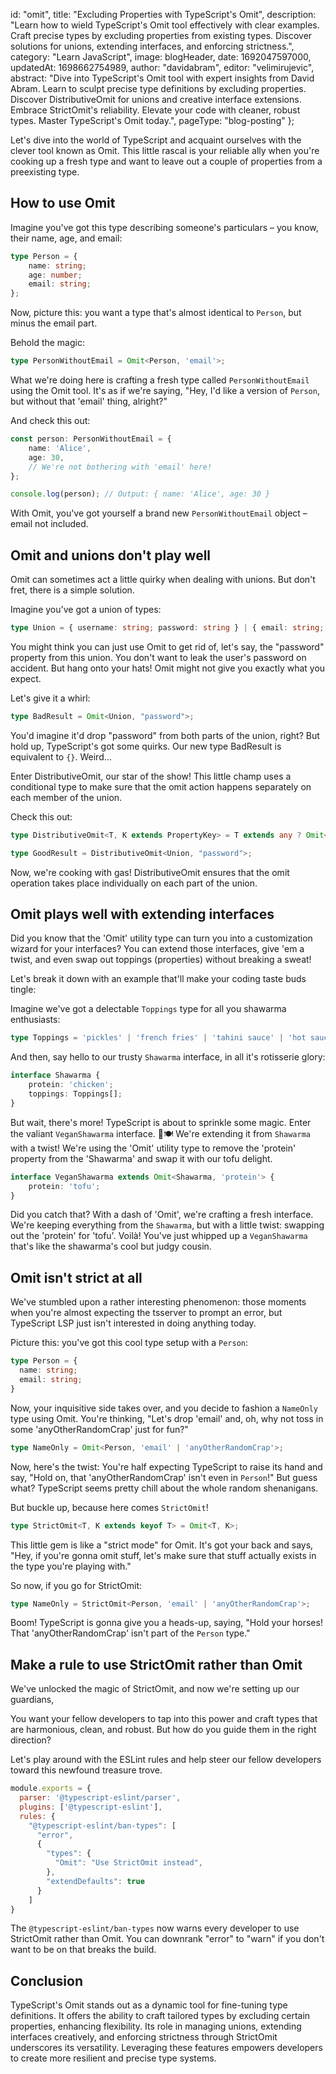 
  id: "omit",
  title: "Excluding Properties with TypeScript's Omit",
  description:
    "Learn how to wield TypeScript's Omit tool effectively with clear examples. Craft precise types by excluding properties from existing types. Discover solutions for unions, extending interfaces, and enforcing strictness.",
  category: "Learn JavaScript",
  image: blogHeader,
  date: 1692047597000,
  updatedAt: 1698662754989,
  author: "davidabram",
  editor: "velimirujevic",
  abstract:
    "Dive into TypeScript's Omit tool with expert insights from David Abram. Learn to sculpt precise type definitions by excluding properties. Discover DistributiveOmit for unions and creative interface extensions. Embrace StrictOmit's reliability. Elevate your code with cleaner, robust types. Master TypeScript's Omit today.",
  pageType: "blog-posting"
};

Let's dive into the world of TypeScript and acquaint ourselves with the clever tool known as Omit. This little rascal is your reliable ally when you're cooking up a fresh type and want to leave out a couple of properties from a preexisting type.

<ContentTable tocData={props.toc} />

## How to use Omit

Imagine you've got this type describing someone's particulars – you know, their name, age, and email:

```typescript
type Person = {
    name: string;
    age: number;
    email: string;
};
```

Now, picture this: you want a type that's almost identical to `Person`, but minus the email part.

Behold the magic:

```typescript
type PersonWithoutEmail = Omit<Person, 'email'>;

```

What we're doing here is crafting a fresh type called `PersonWithoutEmail` using the Omit tool. It's as if we're saying, "Hey, I'd like a version of `Person`, but without that 'email' thing, alright?"

And check this out:

```typescript
const person: PersonWithoutEmail = {
    name: 'Alice',
    age: 30,
    // We're not bothering with 'email' here!
};

console.log(person); // Output: { name: 'Alice', age: 30 }
```

With Omit, you've got yourself a brand new `PersonWithoutEmail` object – email not included. 

## Omit and unions don't play well

Omit can sometimes act a little quirky when dealing with unions. But don't fret, there is a simple solution.

Imagine you've got a union of types:

```typescript
type Union = { username: string; password: string } | { email: string; }
```

You might think you can just use Omit to get rid of, let's say, the "password" property from this union. You don't want to leak the user's password on accident. But hang onto your hats! Omit might not give you exactly what you expect.

Let's give it a whirl:

```typescript
type BadResult = Omit<Union, "password">;
```

You'd imagine it'd drop "password" from both parts of the union, right? But hold up, TypeScript's got some quirks. Our new type BadResult is equivalent to `{}`. Weird...

Enter DistributiveOmit, our star of the show! This little champ uses a conditional type to make sure that the omit action happens separately on each member of the union.

Check this out:

```typescript
type DistributiveOmit<T, K extends PropertyKey> = T extends any ? Omit<T, K> : never;

type GoodResult = DistributiveOmit<Union, "password">;
```

Now, we're cooking with gas! DistributiveOmit ensures that the omit operation takes place individually on each part of the union.


## Omit plays well with extending interfaces

Did you know that the 'Omit' utility type can turn you into a customization wizard for your interfaces? You can extend those interfaces, give 'em a twist, and even swap out toppings (properties) without breaking a sweat!

Let's break it down with an example that'll make your coding taste buds tingle:

Imagine we've got a delectable `Toppings` type for all you shawarma enthusiasts:

```typescript
type Toppings = 'pickles' | 'french fries' | 'tahini sauce' | 'hot sauce' | 'not ketchup'; 
```

And then, say hello to our trusty `Shawarma` interface, in all it's rotisserie glory:

```typescript
interface Shawarma {
    protein: 'chicken';
    toppings: Toppings[];
}
```

But wait, there's more! TypeScript is about to sprinkle some magic. Enter the valiant `VeganShawarma` interface. 🌱🍽️ We're extending it from `Shawarma` with a twist! We're using the 'Omit' utility type to remove the 'protein' property from the 'Shawarma' and swap it with our tofu delight.

```typescript
interface VeganShawarma extends Omit<Shawarma, 'protein'> {
    protein: 'tofu';
}
```

Did you catch that? With a dash of 'Omit', we're crafting a fresh interface. We're keeping everything from the `Shawarma`, but with a little twist: swapping out the 'protein' for 'tofu'. Voilà! You've just whipped up a `VeganShawarma` that's like the shawarma's cool but judgy cousin.

## Omit isn't strict at all

We've stumbled upon a rather interesting phenomenon: those moments when you're almost expecting the tsserver to prompt an error, but TypeScript LSP just isn't interested in doing anything today.

Picture this: you've got this cool type setup with a `Person`:

```typescript
type Person = {
  name: string;
  email: string;
}
```

Now, your inquisitive side takes over, and you decide to fashion a `NameOnly` type using Omit. You're thinking, "Let's drop 'email' and, oh, why not toss in some 'anyOtherRandomCrap' just for fun?"

```typescript
type NameOnly = Omit<Person, 'email' | 'anyOtherRandomCrap'>;
```

Now, here's the twist: You're half expecting TypeScript to raise its hand and say, "Hold on, that 'anyOtherRandomCrap' isn't even in `Person`!" But guess what? TypeScript seems pretty chill about the whole random shenanigans. 

But buckle up, because here comes `StrictOmit`!

```typescript
type StrictOmit<T, K extends keyof T> = Omit<T, K>;
```

This little gem is like a "strict mode" for Omit. It's got your back and says, "Hey, if you're gonna omit stuff, let's make sure that stuff actually exists in the type you're playing with."

So now, if you go for StrictOmit:

```typescript
type NameOnly = StrictOmit<Person, 'email' | 'anyOtherRandomCrap'>;
```
Boom! TypeScript is gonna give you a heads-up, saying, "Hold your horses! That 'anyOtherRandomCrap' isn't part of the `Person` type."

## Make a rule to use StrictOmit rather than Omit

We've unlocked the magic of StrictOmit, and now we're setting up our guardians, 

You want your fellow developers to tap into this power and craft types that are harmonious, clean, and robust. But how do you guide them in the right direction? 

Let's play around with the ESLint rules and help steer our fellow developers toward this newfound treasure trove.

```javascript
module.exports = {
  parser: '@typescript-eslint/parser',
  plugins: ['@typescript-eslint'],
  rules: {
    "@typescript-eslint/ban-types": [
      "error",
      {
        "types": {
          "Omit": "Use StrictOmit instead",
        },
        "extendDefaults": true
      }
    ]
}
```

The `@typescript-eslint/ban-types` now warns every developer to use StrictOmit rather than Omit. You can downrank "error" to "warn" if you don't want to be on that breaks the build. 

## Conclusion

TypeScript's Omit stands out as a dynamic tool for fine-tuning type definitions. It offers the ability to craft tailored types by excluding certain properties, enhancing flexibility. Its role in managing unions, extending interfaces creatively, and enforcing strictness through StrictOmit underscores its versatility. Leveraging these features empowers developers to create more resilient and precise type systems.


